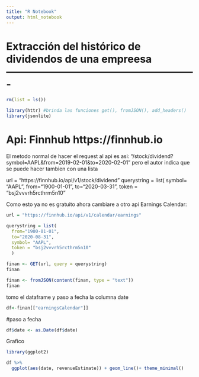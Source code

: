 ```yaml
---
title: "R Notebook"
output: html_notebook
---
```


# Extracción del histórico de dividendos de una empreesa  -------------------------------------------------------

```r
rm(list = ls())

library(httr) #brinda las funciones get(), fromJSON(), add_headers()
library(jsonlite)

```

# Api: Finnhub https://finnhub.io

El metodo normal de hacer el request al api es asi:
"/stock/dividend?symbol=AAPL&from=2019-02-01&to=2020-02-01"
pero el autor indica que se puede hacer tambien con una lista

url = "https://finnhub.io/api/v1/stock/dividend"
querystring = list(
  symbol= "AAPL",
  from="1900-01-01",
  to="2020-03-31",
  token = "bsj2vvvrh5rcthrm5n10"
  
Como esto ya no es gratuito ahora cambiare a otro api
Earnings Calendar:
```r
url = "https://finnhub.io/api/v1/calendar/earnings"

querystring = list(
  from="1900-01-01",
  to="2020-08-31",
  symbol= "AAPL",
  token = "bsj2vvvrh5rcthrm5n10"
  )
```


```r
finan <- GET(url, query = querystring)
finan
```


```r
finan <- fromJSON(content(finan, type = "text"))
finan
```
tomo el dataframe y paso a fecha la columna date

```r
df<-finan[["earningsCalendar"]]
```

#paso a fecha

```r
df$date <- as.Date(df$date)
```


Grafico
```r
library(ggplot2)

df %>%
  ggplot(aes(date, revenueEstimate)) + geom_line()+ theme_minimal()
```

